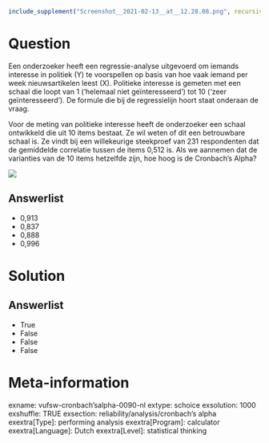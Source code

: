 ```r
include_supplement("Screenshot__2021-02-13__at__12.28.08.png", recursive = TRUE)
```

Question
========
Een onderzoeker heeft een regressie-analyse uitgevoerd om iemands
interesse in politiek (Y) te voorspellen <span
class="tvcss_2 tvcss_3 tvcss_4 tvcss_5 tvcss_6 tvcss_7">op basis van hoe
vaak iemand per week nieuwsartikelen leest (X). </span>Politieke
interesse is gemeten met een schaal die loopt van 1 (‘helemaal niet
geïnteresseerd’) tot 10 (<span
class="tvcss_2 tvcss_3 tvcss_4 tvcss_5 tvcss_6 tvcss_7">‘</span>zeer
geïnteresseerd’). De formule die bij de regressielijn hoort staat
onderaan de vraag.  
  
Voor de meting van politieke interesse heeft de onderzoeker een schaal
ontwikkeld die uit 10 items bestaat. Ze wil weten of dit een betrouwbare
schaal is. Ze vindt bij een willekeurige steekproef van 231 respondenten
dat de gemiddelde correlatie tussen de items 0,512 is. Als we aannemen
dat de varianties van de 10 items hetzelfde zijn, hoe hoog is de
Cronbach's Alpha?   
  
![](Screenshot__2021-02-13__at__12.28.08.png)

Answerlist
----------
* 0,913
* 0,837
* 0,888
* 0,996

Solution
========










Answerlist
----------
* True
* False
* False
* False

Meta-information
================
exname: vufsw-cronbach'salpha-0090-nl
extype: schoice
exsolution: 1000
exshuffle: TRUE
exsection: reliability/analysis/cronbach's alpha
exextra[Type]: performing analysis
exextra[Program]: calculator
exextra[Language]: Dutch
exextra[Level]: statistical thinking

